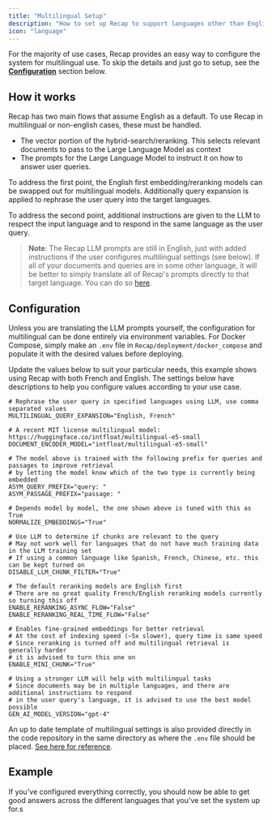 ```yaml
---
title: "Multilingual Setup"
description: "How to set up Recap to support languages other than English"
icon: "language"
---
```


For the majority of use cases, Recap provides an easy way to configure the system for multilingual use.
To skip the details and just go to setup, see the
[**Configuration**](https://docs.Recap.dev/multilingual_setup#configuration) section below.

## How it works
Recap has two main flows that assume English as a default. To use Recap in multilingual or non-english cases,
these must be handled.
- The vector portion of the hybrid-search/reranking. This selects relevant documents to pass to the Large
Language Model as context
- The prompts for the Large Language Model to instruct it on how to answer user queries.

To address the first point, the English first embedding/reranking models can be swapped out for multilingual models.
Additionally query expansion is applied to rephrase the user query into the target languages.

To address the second point, additional instructions are given to the LLM to respect the input language and
to respond in the same language as the user query.

> **Note**: The Recap LLM prompts are still in English, just with added instructions if the user
configures multilingual settings (see below). If all of your documents and queries are in some other language,
it will be better to simply translate all of Recap's prompts directly to that target language. You can do so
[here](https://github.com/Recap-ai/Recap/tree/main/backend/Recap/prompts).

## Configuration
Unless you are translating the LLM prompts yourself, the configuration for multilingual can be done entirely via
environment variables. For Docker Compose, simply make an `.env` file in `Recap/deployment/docker_compose` and
populate it with the desired values before deploying.

Update the values below to suit your particular needs, this example shows using Recap with both French and English.
The settings below have descriptions to help you configure values according to your use case.
```
# Rephrase the user query in specified languages using LLM, use comma separated values
MULTILINGUAL_QUERY_EXPANSION="English, French"

# A recent MIT license multilingual model: https://huggingface.co/intfloat/multilingual-e5-small
DOCUMENT_ENCODER_MODEL="intfloat/multilingual-e5-small"

# The model above is trained with the following prefix for queries and passages to improve retrieval
# by letting the model know which of the two type is currently being embedded
ASYM_QUERY_PREFIX="query: "
ASYM_PASSAGE_PREFIX="passage: "

# Depends model by model, the one shown above is tuned with this as True
NORMALIZE_EMBEDDINGS="True"

# Use LLM to determine if chunks are relevant to the query
# May not work well for languages that do not have much training data in the LLM training set
# If using a common language like Spanish, French, Chinese, etc. this can be kept turned on
DISABLE_LLM_CHUNK_FILTER="True"

# The default reranking models are English first
# There are no great quality French/English reranking models currently so turning this off
ENABLE_RERANKING_ASYNC_FLOW="False"
ENABLE_RERANKING_REAL_TIME_FLOW="False"

# Enables fine-grained embeddings for better retrieval
# At the cost of indexing speed (~5x slower), query time is same speed
# Since reranking is turned off and multilingual retrieval is generally harder
# it is advised to turn this one on
ENABLE_MINI_CHUNK="True"

# Using a stronger LLM will help with multilingual tasks
# Since documents may be in multiple languages, and there are additional instructions to respond
# in the user query's language, it is advised to use the best model possible
GEN_AI_MODEL_VERSION="gpt-4"
```

An up to date template of multilingual settings is also provided directly in the code repository in the same
directory as where the `.env` file should be placed.
[See here for reference](https://github.com/Recap-ai/Recap/blob/main/deployment/docker_compose/env.multilingual.template).

## Example
If you've configured everything correctly, you should now be able to get good answers across the different
languages that you've set the system up for.s